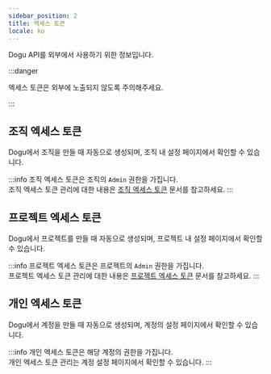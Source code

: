 ```yaml
---
sidebar_position: 2
title: 엑세스 토큰
locale: ko
---
```


Dogu API를 외부에서 사용하기 위한 정보입니다.

:::danger

엑세스 토큰은 외부에 노출되지 않도록 주의해주세요.

:::

## 조직 엑세스 토큰

Dogu에서 조직을 만들 때 자동으로 생성되며, 조직 내 설정 페이지에서 확인할 수 있습니다.

:::info
조직 엑세스 토큰은 조직의 `Admin` 권한을 가집니다.  
조직 엑세스 토큰 관리에 대한 내용은 [조직 엑세스 토큰](/management/organization/settings#access-token) 문서를 참고하세요.
:::

## 프로젝트 엑세스 토큰

Dogu에서 프로젝트를 만들 때 자동으로 생성되며, 프로젝트 내 설정 페이지에서 확인할 수 있습니다.

:::info
프로젝트 엑세스 토큰은 프로젝트의 `Admin` 권한을 가집니다.  
프로젝트 엑세스 토큰 관리에 대한 내용은 [프로젝트 엑세스 토큰](/management/project/settings#access-token) 문서를 참고하세요.
:::

## 개인 엑세스 토큰

Dogu에서 계정을 만들 때 자동으로 생성되며, 계정의 설정 페이지에서 확인할 수 있습니다.

:::info
개인 엑세스 토큰은 해당 계정의 권한을 가집니다.  
개인 엑세스 토큰 관리는 계정 설정 페이지에서 확인할 수 있습니다.
:::
